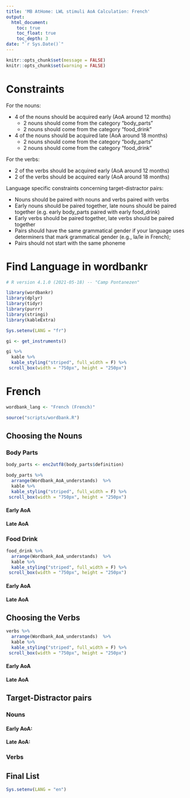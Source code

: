 ```yaml
---
title: 'MB AtHome: LWL stimuli AoA Calculation: French'
output:
  html_document:
    toc: true
    toc_float: true
    toc_depth: 3
date: "`r Sys.Date()`"
---
```


```r
knitr::opts_chunk$set(message = FALSE)
knitr::opts_chunk$set(warning = FALSE)
```

# Constraints

For the nouns:

* 4 of the nouns should be acquired early (AoA around 12 months)
    + 2 nouns should come from the category "body_parts"
    + 2 nouns should come from the category "food_drink"
* 4 of the nouns should be acquired late (AoA around 18 months)
    + 2 nouns should come from the category "body_parts"
    + 2 nouns should come from the category "food_drink"

For the verbs:

* 2 of the verbs should be acquired early (AoA around 12 months)
* 2 of the verbs should be acquired early (AoA around 18 months)


Language specific constraints concerning target-distractor pairs:

* Nouns should be paired with nouns and verbs paired with verbs
* Early nouns should be paired together, late nouns should be paired together (e.g. early body_parts paired with early food_drink)
* Early verbs should be paired together, late verbs should be paired together
* Pairs should have the same grammatical gender if your language uses determiners that mark grammatical gender (e.g., la/le in French); 
* Pairs should not start with the same phoneme

# Find Language in wordbankr

```r

# R version 4.1.0 (2021-05-18) -- "Camp Pontanezen"

library(wordbankr)
library(dplyr)
library(tidyr)
library(purrr)
library(stringi)
library(kableExtra)

Sys.setenv(LANG = "fr")

```

```r

gi <- get_instruments()

gi %>% 
  kable %>%
  kable_styling("striped", full_width = F) %>% 
 scroll_box(width = "750px", height = "250px")

```

# French


```r

wordbank_lang <- "French (French)"

source("scripts/wordbank.R")

```


## Choosing the Nouns

### Body Parts

```r

body_parts <- enc2utf8(body_parts$definition)

body_parts %>% 
  arrange(Wordbank_AoA_understands)  %>% 
  kable %>%
  kable_styling("striped", full_width = F) %>% 
 scroll_box(width = "750px", height = "250px")

```

#### Early AoA



#### Late AoA



### Food Drink

```r

food_drink %>% 
  arrange(Wordbank_AoA_understands)  %>% 
  kable %>%
  kable_styling("striped", full_width = F) %>% 
 scroll_box(width = "750px", height = "250px")

```


#### Early AoA



#### Late AoA




## Choosing the Verbs


```r

verbs %>% 
  arrange(Wordbank_AoA_understands)  %>% 
  kable %>%
  kable_styling("striped", full_width = F) %>% 
 scroll_box(width = "750px", height = "250px")

```


#### Early AoA




#### Late AoA




## Target-Distractor pairs

### Nouns

#### Early AoA:


#### Late AoA:



### Verbs


## Final List



```r
Sys.setenv(LANG = "en")
```

